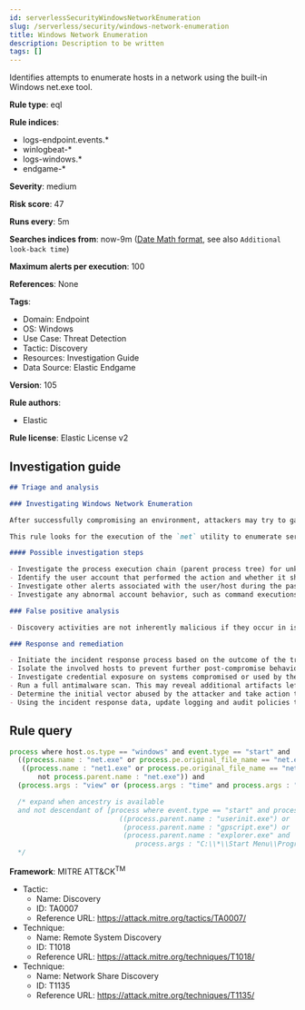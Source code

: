 ```yaml
---
id: serverlessSecurityWindowsNetworkEnumeration
slug: /serverless/security/windows-network-enumeration
title: Windows Network Enumeration
description: Description to be written
tags: []
---
```


<div id="windows-network-enumeration"></div>

Identifies attempts to enumerate hosts in a network using the built-in Windows net.exe tool.

**Rule type**: eql

**Rule indices**: 

* logs-endpoint.events.*
* winlogbeat-*
* logs-windows.*
* endgame-*

**Severity**: medium

**Risk score**: 47

**Runs every**: 5m

**Searches indices from**: now-9m ([Date Math format](((ref))/common-options.html#date-math), see also <DocLink id="serverlessSecurityRulesUiCreate" section="set-the-rules-schedule">`Additional look-back time`</DocLink>)

**Maximum alerts per execution**: 100

**References**: None

**Tags**: 

* Domain: Endpoint
* OS: Windows
* Use Case: Threat Detection
* Tactic: Discovery
* Resources: Investigation Guide
* Data Source: Elastic Endgame

**Version**: 105

**Rule authors**: 

* Elastic

**Rule license**: Elastic License v2

## Investigation guide

```markdown
## Triage and analysis

### Investigating Windows Network Enumeration

After successfully compromising an environment, attackers may try to gain situational awareness to plan their next steps. This can happen by running commands to enumerate network resources, users, connections, files, and installed security software.

This rule looks for the execution of the `net` utility to enumerate servers in the environment that hosts shared drives or printers. This information is useful to attackers as they can identify targets for lateral movements and search for valuable shared data.

#### Possible investigation steps

- Investigate the process execution chain (parent process tree) for unknown processes. Examine their executable files for prevalence, whether they are located in expected locations, and if they are signed with valid digital signatures.
- Identify the user account that performed the action and whether it should perform this kind of action.
- Investigate other alerts associated with the user/host during the past 48 hours.
- Investigate any abnormal account behavior, such as command executions, file creations or modifications, and network connections.

### False positive analysis

- Discovery activities are not inherently malicious if they occur in isolation. As long as the analyst did not identify suspicious activity related to the user or host, such alerts can be dismissed.

### Response and remediation

- Initiate the incident response process based on the outcome of the triage.
- Isolate the involved hosts to prevent further post-compromise behavior.
- Investigate credential exposure on systems compromised or used by the attacker to ensure all compromised accounts are identified. Reset passwords for these accounts and other potentially compromised credentials, such as email, business systems, and web services.
- Run a full antimalware scan. This may reveal additional artifacts left in the system, persistence mechanisms, and malware components.
- Determine the initial vector abused by the attacker and take action to prevent reinfection through the same vector.
- Using the incident response data, update logging and audit policies to improve the mean time to detect (MTTD) and the mean time to respond (MTTR).
```

## Rule query

```js
process where host.os.type == "windows" and event.type == "start" and
  ((process.name : "net.exe" or process.pe.original_file_name == "net.exe") or
   ((process.name : "net1.exe" or process.pe.original_file_name == "net1.exe") and
       not process.parent.name : "net.exe")) and
  (process.args : "view" or (process.args : "time" and process.args : "\\\\*"))

  /* expand when ancestry is available
  and not descendant of [process where event.type == "start" and process.name : "cmd.exe" and
                           ((process.parent.name : "userinit.exe") or
                            (process.parent.name : "gpscript.exe") or
                            (process.parent.name : "explorer.exe" and
                               process.args : "C:\\*\\Start Menu\\Programs\\Startup\\*.bat*"))]
  */

```

**Framework**: MITRE ATT&CK<sup>TM</sup>

* Tactic:
    * Name: Discovery
    * ID: TA0007
    * Reference URL: https://attack.mitre.org/tactics/TA0007/
* Technique:
    * Name: Remote System Discovery
    * ID: T1018
    * Reference URL: https://attack.mitre.org/techniques/T1018/
* Technique:
    * Name: Network Share Discovery
    * ID: T1135
    * Reference URL: https://attack.mitre.org/techniques/T1135/

